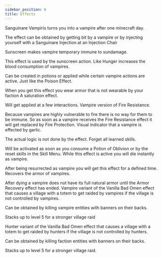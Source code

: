 ```yaml
---
sidebar_position: 6
title: Effects
---
```



<Effect title="Sanguinare Vampiris" icon="sanguinare.png" >
Sanguinare Vampiris turns you into a vampire after one minecraft day.

The effect can be obtained by getting bit by a vampire or by injecting yourself with a Sanguinare Injection at an Injection Chair

</Effect>
<Effect title="Sunscreen" icon="sunscreen.png" >
Sunscreen makes vampire temporary immune to sundamage.

This effect is used by the sunscreen action.
</Effect>
<Effect title="Thirst" icon="thirst.png" >
Like Hunger increases the blood consumption of vampires.

Can be created in potions or applied while certain vampire actions are active.
</Effect>
<Effect title="Toxicant" icon="poison.png" >
Just like the Poison Effect.

When you get this effect you wear armor that is not wearable by your faction
</Effect>
<Effect title="Saturation" icon="saturation.png" >
A saturation effect.

Will get applied at a few interactions.
</Effect>
<Effect title="Fire Protection" icon="fire_protection.png" >
Vampire version of Fire Resistance.

Because vampires are highly vulnerable to fire there is no way for them to be immune. So as soon as a vampire receives the Fire Resistance effect it will get replaced by Fire Protection.
</Effect>
<Effect title="Garlic" icon="garlic.png" >
Visual indicator that a vampire is effected by garlic.

The actual logic is not done by the effect.
</Effect>
<EffectC title="Oblivion" icon={oblivion} >
Forget all learned skills.

Will be activated as soon as you consume a Potion of Oblivion or by the reset skills in the Skill Menu.
</EffectC>
<Effect title="Neonatal" icon="neonatal.png" >
While this effect is active you will die instantly as vampire.

After being resurrected as vampire you will get this effect for a defined time.
</Effect>
<Effect title="Armor Recovery" icon="armor_regeneration.png" >
Recovers the armor of vampires.

After dying a vampire does not have its full natural armor until the Armor Recovery effect has ended.
</Effect>
<Effect title="Bad Omen (Vampire)" icon="bad_omen_vampire.png" >
Vampire variant of the Vanilla Bad Omen effect that causes a village with a totem to get raided by vampires if the village is not controlled by vampires.

Can be obtained by killing vampire entities with banners on their backs.

Stacks up to level 5 for a stronger village raid
</Effect>

<Effect title="Bad Omen (Hunter)" icon="bad_omen_hunter.png" >
Hunter variant of the Vanilla Bad Omen effect that causes a village with a totem to get raided by hunters if the village is not controlled by hunters.

Can be obtained by killing faction entities with banners on their backs.

Stacks up to level 5 for a stronger village raid.
</Effect>
